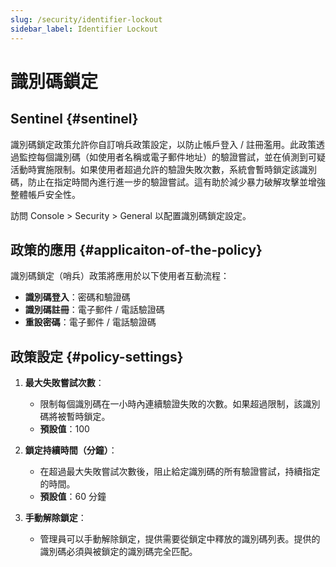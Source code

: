 ```yaml
---
slug: /security/identifier-lockout
sidebar_label: Identifier Lockout
---
```


# 識別碼鎖定

## Sentinel \{#sentinel}

識別碼鎖定政策允許你自訂哨兵政策設定，以防止帳戶登入 / 註冊濫用。此政策透過監控每個識別碼（如使用者名稱或電子郵件地址）的驗證嘗試，並在偵測到可疑活動時實施限制。如果使用者超過允許的驗證失敗次數，系統會暫時鎖定該識別碼，防止在指定時間內進行進一步的驗證嘗試。這有助於減少暴力破解攻擊並增強整體帳戶安全性。

訪問 <CloudLink to="/security/general"> Console > Security > General</CloudLink> 以配置識別碼鎖定設定。

## 政策的應用 \{#applicaiton-of-the-policy}

識別碼鎖定（哨兵）政策將應用於以下使用者互動流程：

- **識別碼登入**：密碼和驗證碼
- **識別碼註冊**：電子郵件 / 電話驗證碼
- **重設密碼**：電子郵件 / 電話驗證碼

## 政策設定 \{#policy-settings}

1. **最大失敗嘗試次數**：

   - 限制每個識別碼在一小時內連續驗證失敗的次數。如果超過限制，該識別碼將被暫時鎖定。
   - **預設值**：100

2. **鎖定持續時間（分鐘）**：

   - 在超過最大失敗嘗試次數後，阻止給定識別碼的所有驗證嘗試，持續指定的時間。
   - **預設值**：60 分鐘

3. **手動解除鎖定**：
   - 管理員可以手動解除鎖定，提供需要從鎖定中釋放的識別碼列表。提供的識別碼必須與被鎖定的識別碼完全匹配。
